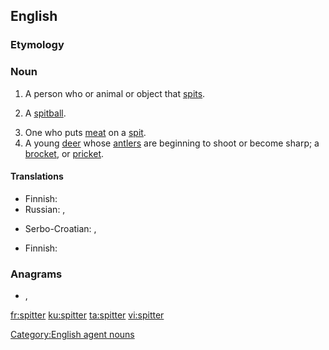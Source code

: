 ==English==

===Etymology===
{{suffix|spit|er|lang=en}}

===Noun===
{{en-noun}}

# A person who or animal or object that [[spit]]s.
# {{label|en|baseball}} A [[spitball]].
# One who puts [[meat]] on a [[spit]].
# A young [[deer]] whose [[antler]]s are beginning to shoot or become sharp; a [[brocket]], or [[pricket]].

====Translations====
{{trans-top|one that spits}}
* Finnish: {{t|fi|sylkijä}}
* Russian: {{t|ru|плева́льщик|m}}, {{t|ru|плева́льщица|f}}
{{trans-mid}}
* Serbo-Croatian: {{t+|sh|pljùvāč|m}}, {{t+|sh|pljuvàčica|f}}
{{trans-bottom}}

{{trans-see|baseball sense|spitball}}

{{trans-top|one that spits}}
* Finnish: {{t|fi|sylkijä}}
{{trans-mid}}
{{trans-bottom}}

{{trans-top|young deer}}
{{trans-mid}}
{{trans-bottom}}

===Anagrams===
* {{l|en|pitters}}, {{l|en|tipster}}

[[Category:English agent nouns]]

[[fr:spitter]]
[[ku:spitter]]
[[ta:spitter]]
[[vi:spitter]]